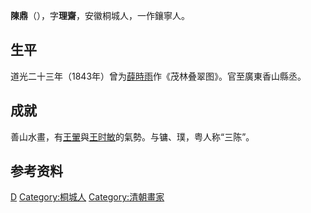 {{Otheruses|other=名为陳鼎的其他人物|陳鼎}}
{{unreferenced|time=2017-04-05T12:53:01+00:00}}
'''陳鼎'''（{{bd|?||?||}}），字'''理齋'''，安徽桐城人，一作鑲寧人。

== 生平 ==
道光二十三年（1843年）曾为[[薛時雨|薛時雨]]作《茂林叠翠图》。官至廣東香山縣丞。

== 成就 ==
善山水畫，有[[王翬|王翬]]與[[王时敏|王时敏]]的氣勢。与镛、璞，粤人称“三陈”。

== 参考资料 ==
{{reflist}}

{{Authority control}}

{{DEFAULTSORT:}}
[[Category:陈姓|D]]
[[Category:桐城人|Category:桐城人]]
[[Category:清朝畫家|Category:清朝畫家]]